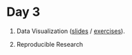 # Day 3

1.  Data Visualization ([slides](https://htmlpreview.github.io/?https://github.com/USCbiostats/rbootcamp/blob/master/day3/data-viz/data_viz_slides.html) / [exercises](https://github.com/USCbiostats/rbootcamp/blob/master/day3/data-viz/exercises.Rmd)).

2.  Reproducible Research 
